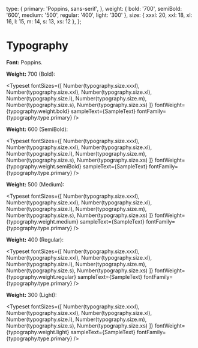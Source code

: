 
<Meta title="General/Typography" />

  type: {
    primary: 'Poppins, sans-serif',
  },
  weight: {
    bold: '700',
    semiBold: '600',
    medium: '500',
    regular: '400',
    light: '300'
  },
  size: {
    xxxl: 20,
    xxl: 18,
    xl: 16,
    l: 15,
    m: 14,
    s: 13,
    xs: 12
  },
};


# Typography

**Font:** Poppins.

**Weight:** 700 (Bold):

<Typeset
  fontSizes={[
    Number(typography.size.xxxl),
    Number(typography.size.xxl),
    Number(typography.size.xl),
    Number(typography.size.l),
    Number(typography.size.m),
    Number(typography.size.s),
    Number(typography.size.xs)
  ]}
  fontWeight={typography.weight.bold}
  sampleText={SampleText}
  fontFamily={typography.type.primary}
/>

**Weight:** 600 (SemiBold):

<Typeset
  fontSizes={[
   Number(typography.size.xxxl),
    Number(typography.size.xxl),
    Number(typography.size.xl),
    Number(typography.size.l),
    Number(typography.size.m),
    Number(typography.size.s),
    Number(typography.size.xs)
  ]}
  fontWeight={typography.weight.semiBold}
  sampleText={SampleText}
  fontFamily={typography.type.primary}
/>

**Weight:** 500 (Medium):

<Typeset
  fontSizes={[
    Number(typography.size.xxxl),
    Number(typography.size.xxl),
    Number(typography.size.xl),
    Number(typography.size.l),
    Number(typography.size.m),
    Number(typography.size.s),
    Number(typography.size.xs)
  ]}
  fontWeight={typography.weight.medium}
  sampleText={SampleText}
  fontFamily={typography.type.primary}
/>

**Weight:** 400 (Regular):

<Typeset
  fontSizes={[
    Number(typography.size.xxxl),
    Number(typography.size.xxl),
    Number(typography.size.xl),
    Number(typography.size.l),
    Number(typography.size.m),
    Number(typography.size.s),
    Number(typography.size.xs)
  ]}
  fontWeight={typography.weight.regular}
  sampleText={SampleText}
  fontFamily={typography.type.primary}
/>

**Weight:** 300 (Light):

<Typeset
  fontSizes={[
    Number(typography.size.xxxl),
    Number(typography.size.xxl),
    Number(typography.size.xl),
    Number(typography.size.l),
    Number(typography.size.m),
    Number(typography.size.s),
    Number(typography.size.xs)
  ]}
  fontWeight={typography.weight.light}
  sampleText={SampleText}
  fontFamily={typography.type.primary}
/>